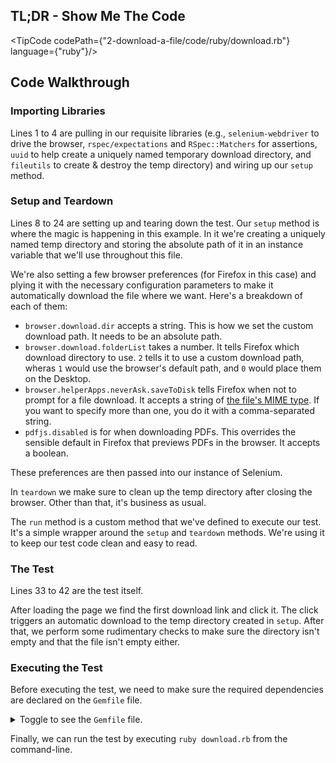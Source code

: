 
## TL;DR - Show Me The Code

<TipCode codePath={"2-download-a-file/code/ruby/download.rb"} language={"ruby"}/>

## Code Walkthrough

### Importing Libraries

Lines 1 to 4 are pulling in our requisite libraries (e.g., `selenium-webdriver` to drive the browser,
`rspec/expectations` and `RSpec::Matchers` for assertions, `uuid` to help create a uniquely named temporary
download directory, and `fileutils` to create & destroy the temp directory) and wiring up our `setup` method.


### Setup and Teardown

Lines 8 to 24 are setting up and tearing down the test. Our `setup` method is where the magic is happening in this
example. In it we're creating a uniquely named temp directory and storing the absolute path of it in an instance
variable that we'll use throughout this file.

We're also setting a few browser preferences (for Firefox in this case) and plying it with the necessary configuration
parameters to make it automatically download the file where we want. Here's a breakdown of each of them:

+ `browser.download.dir` accepts a string. This is how we set the custom download path. It needs to be an absolute path.
+ `browser.download.folderList` takes a number. It tells Firefox which download directory to use. `2` tells it to use
a custom download path, wheras `1` would use the browser's default path, and `0` would place them on the Desktop.
+ `browser.helperApps.neverAsk.saveToDisk` tells Firefox when not to prompt for a file download. It accepts a string
of [the file's MIME type](http://en.wikipedia.org/wiki/Internet_media_type). If you want to specify more than one, you do it with a comma-separated string.
+ `pdfjs.disabled` is for when downloading PDFs. This overrides the sensible default in Firefox that previews PDFs in
the browser. It accepts a boolean.

These preferences are then passed into our instance of Selenium.

In `teardown` we make sure to clean up the temp directory after closing the browser. Other than that, it's business
as usual.

The `run` method is a custom method that we've defined to execute our test. It's a simple wrapper around the `setup`
and `teardown` methods. We're using it to keep our test code clean and easy to read.

### The Test

Lines 33 to 42 are the test itself.

After loading the page we find the first download link and click it. The click triggers an automatic download to
the temp directory created in `setup`. After that, we perform some rudimentary checks to make sure the directory
isn't empty and that the file isn't empty either.

### Executing the Test

Before executing the test, we need to make sure the required dependencies are declared on the `Gemfile` file.

<details>
    <summary>Toggle to see the <code>Gemfile</code> file.</summary>
    <div>
        <TipCode codePath={"2-download-a-file/code/ruby/Gemfile"} language={"txt"}/>
    </div>
</details>


Finally, we can run the test by executing `ruby download.rb` from the command-line.